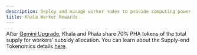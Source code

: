 ```yaml
---
description: Deploy and manage worker nodes to provide computing power on Phala Network.
title: Khala Worker Rewards
---
```



After [Gemini Upgrade](https://khala.subsquare.io/democracy/referendum/27), Khala and Phala share 70% PHA tokens of the total supply for workers' subsidy allocation. You can learn about the Supply-end Tokenomics details [here](/network/compute-providers/basic-info/worker-rewards).

